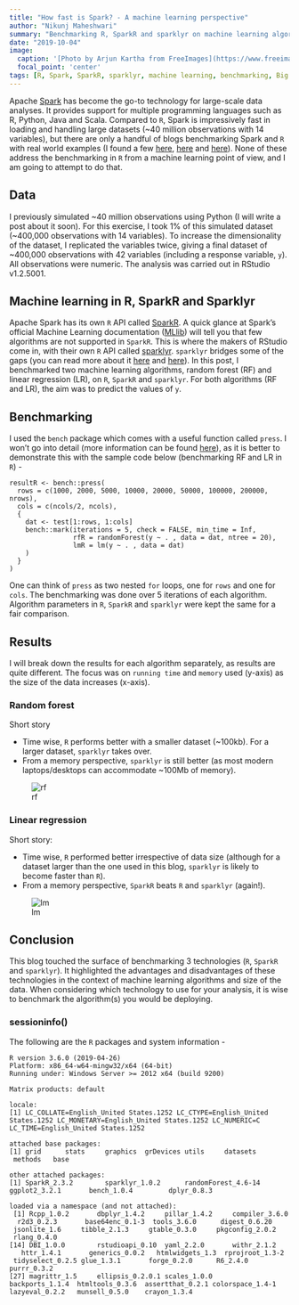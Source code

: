 ```yaml
---
title: "How fast is Spark? - A machine learning perspective"
author: "Nikunj Maheshwari"
summary: "Benchmarking R, SparkR and sparklyr on machine learning algorithms"
date: "2019-10-04"
image:
  caption: '[Photo by Arjun Kartha from FreeImages](https://www.freeimages.com/photo/stock-in-car-dashboard-1421520)'
  focal_point: 'center'
tags: [R, Spark, SparkR, sparklyr, machine learning, benchmarking, Big Data]
---
```


Apache <a href="https://spark.apache.org/" target="_blank">Spark</a> has become the go-to technology for large-scale data analyses. It provides support for multiple programming languages such as R, Python, Java and Scala. Compared to `R`, Spark is impressively fast in loading and handling large datasets (~40 million observations with 14 variables), but there are only a handful of blogs benchmarking Spark and `R` with real world examples (I found a few <a href="https://databricks.com/blog/2018/05/03/benchmarking-apache-spark-on-a-single-node-machine.html" target="_blank">here</a>, <a href="https://bigdata-madesimple.com/tools-in-the-data-armoury-r-vs-spark/" target="_blank">here</a> and <a href="https://databricks.com/blog/2018/08/15/100x-faster-bridge-between-spark-and-r-with-user-defined-functions-on-databricks.html" target="_blank">here</a>). None of these address the benchmarking in `R` from a machine learning point of view, and I am going to attempt to do that.

## Data

I previously simulated ~40 million observations using Python (I will write a post about it soon). For this exercise, I took 1% of this simulated dataset (~400,000 observations with 14 variables). To increase the dimensionality of the dataset, I replicated the variables twice, giving a final dataset of ~400,000 observations with 42 variables (including a response variable, `y`). All observations were numeric. The analysis was carried out in RStudio v1.2.5001.

## Machine learning in R, SparkR and Sparklyr

Apache Spark has its own `R` API called <a href="https://spark.apache.org/docs/latest/sparkr.html" target="_blank">SparkR</a>. A quick glance at Spark's official Machine Learning documentation (<a href="https://spark.apache.org/docs/latest/ml-guide.html" target="_blank">MLlib</a>) will tell you that few algorithms are not supported in `SparkR`. This is where the makers of RStudio come in, with their own `R` API called <a href="https://spark.rstudio.com" target="_blank">sparklyr</a>. `sparklyr` bridges some of the gaps (you can read more about it <a href="https://eddjberry.netlify.com/post/2017-12-05-sparkr-vs-sparklyr/" target="_blank">here</a> and <a href="https://community.rstudio.com/t/sparkr-vs-sparklyr-today/18532" target="_blank">here</a>). 
In this post, I benchmarked two machine learning algorithms, random forest (RF) and linear regression (LR), on `R`, `SparkR` and `sparklyr`. For both algorithms (RF and LR), the aim was to predict the values of `y`.

## Benchmarking

I used the `bench` package which comes with a useful function called `press`. I won't go into detail (more information can be found <a href="https://github.com/r-lib/bench#benchpress" target="_blank">here</a>), as it is better to demonstrate this with the sample code below (benchmarking RF and LR in `R`) - 
```
resultR <- bench::press(
  rows = c(1000, 2000, 5000, 10000, 20000, 50000, 100000, 200000, nrows),
  cols = c(ncols/2, ncols),
  {
    dat <- test[1:rows, 1:cols]
    bench::mark(iterations = 5, check = FALSE, min_time = Inf,
                rfR = randomForest(y ~ . , data = dat, ntree = 20),
                lmR = lm(y ~ . , data = dat)
    )
  }
)
```
One can think of `press` as two nested `for` loops, one for `rows` and one for `cols`. The benchmarking was done over 5 iterations of each algorithm. Algorithm parameters in `R`, `SparkR` and `sparklyr` were kept the same for a fair comparison.

## Results
I will break down the results for each algorithm separately, as results are quite different. The focus was on `running time` and `memory` used (y-axis) as the size of the data increases (x-axis).

### Random forest

Short story

* Time wise, `R` performs better with a smaller dataset (~100kb). For a larger dataset, `sparklyr` takes over. 
* From a memory perspective, `sparklyr` is still better (as most modern laptops/desktops can accommodate ~100Mb of memory).

<p>
![rf](bench_3Tech_time+memory_RF.png)
</p>

### Linear regression

Short story:

* Time wise, `R` performed better irrespective of data size (although for a dataset larger than the one used in this blog, `sparklyr` is likely to become faster than `R`).
* From a memory perspective, `SparkR` beats `R` and `sparklyr` (again!).

<p>
![lm](bench_3Tech_time+memory_LM.png)
</p>

## Conclusion

This blog touched the surface of benchmarking 3 technologies (`R`, `SparkR` and `sparklyr`). It highlighted the advantages and disadvantages of these technologies in the context of machine learning algorithms and size of the data. When considering which technology to use for your analysis, it is wise to benchmark the algorithm(s) you would be deploying.

### sessioninfo()

The following are the `R` packages and system information - 

```
R version 3.6.0 (2019-04-26)
Platform: x86_64-w64-mingw32/x64 (64-bit)
Running under: Windows Server >= 2012 x64 (build 9200)

Matrix products: default

locale:
[1] LC_COLLATE=English_United States.1252 LC_CTYPE=English_United States.1252 LC_MONETARY=English_United States.1252 LC_NUMERIC=C LC_TIME=English_United States.1252    

attached base packages:
[1] grid      stats     graphics  grDevices utils     datasets  methods   base     

other attached packages:
[1] SparkR_2.3.2        sparklyr_1.0.2      randomForest_4.6-14 ggplot2_3.2.1       bench_1.0.4         dplyr_0.8.3        

loaded via a namespace (and not attached):
 [1] Rcpp_1.0.2       dbplyr_1.4.2     pillar_1.4.2     compiler_3.6.0   r2d3_0.2.3       base64enc_0.1-3  tools_3.6.0      digest_0.6.20    jsonlite_1.6     tibble_2.1.3     gtable_0.3.0     pkgconfig_2.0.2  rlang_0.4.0     
[14] DBI_1.0.0        rstudioapi_0.10  yaml_2.2.0       withr_2.1.2      httr_1.4.1       generics_0.0.2   htmlwidgets_1.3  rprojroot_1.3-2  tidyselect_0.2.5 glue_1.3.1       forge_0.2.0      R6_2.4.0         purrr_0.3.2     
[27] magrittr_1.5     ellipsis_0.2.0.1 scales_1.0.0     backports_1.1.4  htmltools_0.3.6  assertthat_0.2.1 colorspace_1.4-1 lazyeval_0.2.2   munsell_0.5.0    crayon_1.3.4

```
